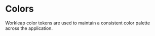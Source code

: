 
<Meta title="Tokens/Colors" />

# Colors

Workleap color tokens are used to maintain a consistent color palette across the application.

<DesignTokenDocBlock categoryName="Colors" maxHeight={600} viewType="card" pageSize={Number.MAX_VALUE} />
